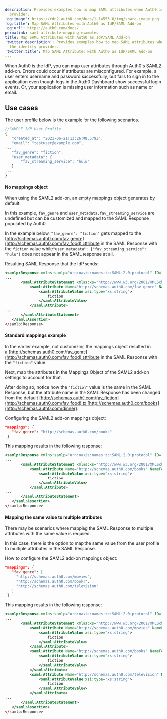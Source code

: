 ```yaml
---
description: Provides examples how to map SAML attributes when Auth0 is the identity
  provider.
'og:image': https://cdn2.auth0.com/docs/1.14553.0/img/share-image.png
'og:title': Map SAML Attributes with Auth0 as IdP/SAML Add-on
'og:url': https://auth0.com/docs/
permalink: saml-attribute-mapping-examples
title: Map SAML Attributes with Auth0 as IdP/SAML Add-on
'twitter:description': Provides examples how to map SAML attributes when Auth0 is
  the identity provider.
'twitter:title': Map SAML Attributes with Auth0 as IdP/SAML Add-on
---
```

When Auth0 is the <Tooltip tip="Identity Provider (IdP): Service that stores and manages digital identities." cta="View Glossary" href="/docs/glossary?term=IdP">IdP</Tooltip>, you can map user attributes through Auth0's SAML2 add-on. Errors could occur if attributes are misconfigured. For example, a user enters username and password successfully, but fails to sign in to the application even though logs in the <Tooltip tip="Auth0 Dashboard: Auth0's main product to configure your services." cta="View Glossary" href="/docs/glossary?term=Auth0+Dashboard">Auth0 Dashboard</Tooltip> show successful login events. Or, your application is missing user information such as name or email.

## Use cases

The user profile below is the example for the following scenarios.

```javascript lines
//SAMPLE IdP User Profile
{
   "created_at": "2021-06-21T13:26:08.579Z",
   "email": "testuser@example.com",
...
   "fav_genre": "fiction",
   "user_metadata": {
       "fav_streaming_service": "hulu"
   }
...
}
```






#### No mappings object

When using the SAML2 add-on, an empty mappings object generates by default.

In this example, `fav_genre` and `user_metadata.fav_streaming_service` are undefined but can be customized and mapped to the <Tooltip tip="Security Assertion Markup Language (SAML): Standardized protocol allowing two parties to exchange authentication information without a password." cta="View Glossary" href="/docs/glossary?term=SAML">SAML</Tooltip> Response populated by Auth0.

In the example below, `"fav_genre": "fiction"` gets mapped to the  [http://schemas.auth0.com/fav_genre](http://schemas.auth0.com/fav_food) attribute in the SAML Response with the `fiction` value while`"user_metadata": {"fav_streaming_service": "hulu"}` does not appear in the SAML response at all.

Resulting SAML Response that the IdP sends:

```xml lines
<samlp:Response xmlns:samlp="urn:oasis:names:tc:SAML:2.0:protocol" ID="_e30cb5f29249a82846eb" InResponseTo="_e33996d83f953ce46225185b3a1c0ad8" Version="2.0" IssueInstant="2021-11-03T21:34:42.493Z" Destination="https://example-dev-tenant.us.auth0.com/login/callback">
...
       <saml:AttributeStatement xmlns:xs="http://www.w3.org/2001/XMLSchema" xmlns:xsi="http://www.w3.org/2001/XMLSchema-instance">
           <saml:Attribute Name="http://schemas.auth0.com/fav_genre" NameFormat="urn:oasis:names:tc:SAML:2.0:attrname-format:uri">
               <saml:AttributeValue xsi:type="xs:string">
                   fiction
               </saml:AttributeValue>
           </saml:Attribute>
...
       </saml:AttributeStatement>
   </saml:Assertion>
</samlp:Response>
```






#### Standard mappings example

In the earlier example, not customizing the mappings object resulted in a [http://schemas.auth0.com/fav_genre](http://schemas.auth0.com/fav_food) attribute in the SAML Response with the `"fiction"` value.

Next, map the attributes in the Mappings Object of the SAML2 add-on settings to account for that.

After doing so, notice how the `"fiction"` value is the same in the SAML Response, but the attribute name in the SAML Response has been changed from the default [http://schemas.auth0.com/fav_fiction](http://schemas.auth0.com/fav_food) to [http://schemas.auth0.com/books](http://schemas.auth0.com/dinner).

Configuring the SAML2 add-on mappings object:

```json lines
"mappings": {
   "fav_genre": "http://schemas.auth0.com/books"
 }
```






This mapping results in the following response:

```xml lines
<samlp:Response xmlns:samlp="urn:oasis:names:tc:SAML:2.0:protocol" ID="_e30cb5f29249a82846eb" InResponseTo="_e33996d83f953ce46225185b3a1c0ad8" Version="2.0" IssueInstant="2021-11-03T21:34:42.493Z" Destination="https://example-dev-tenant.us.auth0.com/login/callback">
...
       <saml:AttributeStatement xmlns:xs="http://www.w3.org/2001/XMLSchema" xmlns:xsi="http://www.w3.org/2001/XMLSchema-instance">
           <saml:Attribute Name="http://schemas.auth0.com/books" NameFormat="urn:oasis:names:tc:SAML:2.0:attrname-format:uri">
               <saml:AttributeValue xsi:type="xs:string">
                   fiction
               </saml:AttributeValue>
           </saml:Attribute>
...
       </saml:AttributeStatement>
   </saml:Assertion>
</samlp:Response>
```






#### Mapping the same value to multiple attributes

There may be scenarios where mapping the SAML Response to multiple attributes with the same value is required.

In this case, there is the option to map the same value from the user profile to multiple attributes in the SAML Response.

How to configure the SAML2 add-on mappings object:

```json lines
"mappings": {
   "fav_genre": [
     "http://schemas.auth0.com/movies",
     "http://schemas.auth0.com/books",
     "http://schemas.auth0.com/television"
   ]
 }
```






This mapping results in the following response:

```xml lines
<samlp:Response xmlns:samlp="urn:oasis:names:tc:SAML:2.0:protocol" ID="_e30cb5f29249a82846eb" InResponseTo="_e33996d83f953ce46225185b3a1c0ad8" Version="2.0" IssueInstant="2021-11-03T21:34:42.493Z" Destination="https://example-dev-tenant.us.auth0.com/login/callback">
...
       <saml:AttributeStatement xmlns:xs="http://www.w3.org/2001/XMLSchema" xmlns:xsi="http://www.w3.org/2001/XMLSchema-instance">
           <saml:Attribute Name="http://schemas.auth0.com/movies" NameFormat="urn:oasis:names:tc:SAML:2.0:attrname-format:uri">
               <saml:AttributeValue xsi:type="xs:string">
                   fiction
               </saml:AttributeValue>
           </saml:Attribute>
           <saml:Attribute Name="http://schemas.auth0.com/books" NameFormat="urn:oasis:names:tc:SAML:2.0:attrname-format:uri">
               <saml:AttributeValue xsi:type="xs:string">
                   fiction
               </saml:AttributeValue>
           </saml:Attribute>
           <saml:Attribute Name="http://schemas.auth0.com/television" NameFormat="urn:oasis:names:tc:SAML:2.0:attrname-format:uri">
               <saml:AttributeValue xsi:type="xs:string">
                   fiction
               </saml:AttributeValue>
           </saml:Attribute>
...
       </saml:AttributeStatement>
   </saml:Assertion>
</samlp:Response>
```



